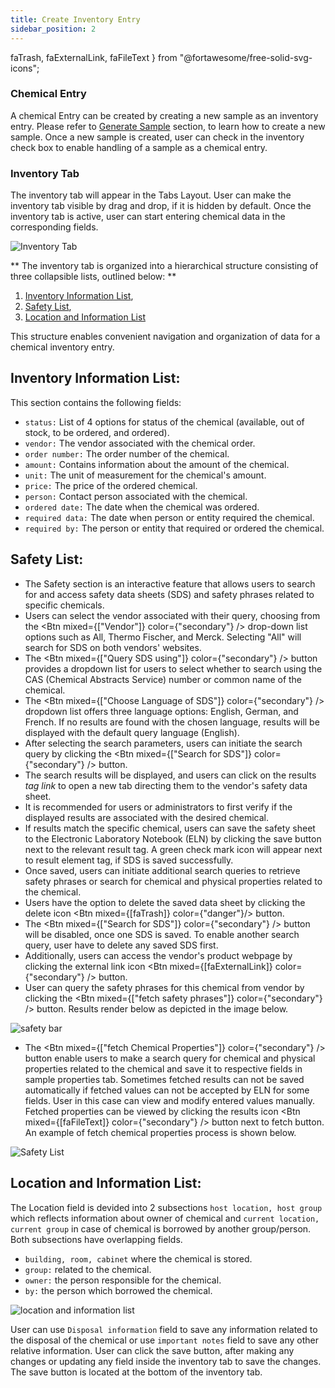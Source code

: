 ```yaml
---
title: Create Inventory Entry
sidebar_position: 2
---
```


faTrash,
faExternalLink,
faFileText
} from "@fortawesome/free-solid-svg-icons";


### Chemical Entry

A chemical Entry can be created by creating a new sample as an inventory entry. Please refer to [Generate Sample](../elements/samples#generation) section, to learn how to create a new sample. Once a new sample is created, user can check in the inventory check box to enable handling of a sample as a chemical entry.

### Inventory Tab

The inventory tab will appear in the Tabs Layout. User can make the inventory tab visible by drag and drop, if it is hidden by default. Once the inventory tab is active, user can start entering chemical data in the corresponding fields.

![Inventory Tab](/img/inventory_tab.gif)

** The inventory tab is organized into a hierarchical structure consisting of three collapsible lists, outlined below: **

1. [Inventory Information List](#inventory-information-list),
1. [Safety List](#safety-list),
1. [Location and Information List](#location-and-information-list) 

This structure enables convenient navigation and organization of data for a chemical inventory entry.

## Inventory Information List:

This section contains the following fields:

* `status:` List of 4 options for status of the chemical (available, out of stock, to be ordered, and ordered).
* `vendor:` The vendor associated with the chemical order.
* `order number:` The order number of the chemical.
* `amount:` Contains information about the amount of the chemical.
* `unit:` The unit of measurement for the chemical's amount.
* `price:` The price of the ordered chemical.
* `person:` Contact person associated with the chemical.
* `ordered date:` The date when the chemical was ordered.
* `required data:` The date when person or entity required the chemical.
* `required by:` The person or entity that required or ordered the chemical.


## Safety List:

* The Safety section is an interactive feature that allows users to search for and access safety data sheets (SDS) and safety phrases related to specific chemicals.
* Users can select the vendor associated with their query, choosing from the <Btn mixed={["Vendor"]} color={"secondary"} /> drop-down list options such as All, Thermo Fischer, and Merck. Selecting "All" will search for SDS on both vendors' websites.
* The <Btn mixed={["Query SDS using"]} color={"secondary"} /> button provides a dropdown list for users to select whether to search using the CAS (Chemical Abstracts Service) number or common name of the chemical.
* The <Btn mixed={["Choose Language of SDS"]} color={"secondary"} /> dropdown list offers three language options: English, German, and French. If no results are found with the chosen language, results will be displayed with the default query language (English).
* After selecting the search parameters, users can initiate the search query by clicking the <Btn mixed={["Search for SDS"]} color={"secondary"} /> button.
* The search results will be displayed, and users can click on the results *tag link* to open a new tab directing them to the vendor's safety data sheet.
* It is recommended for users or administrators to first verify if the displayed results are associated with the desired chemical.
* If results match the specific chemical, users can save the safety sheet to the Electronic Laboratory Notebook (ELN) by clicking the save button next to the relevant result tag. A green check mark icon will appear next to result element tag, if SDS is saved successfully. 
* Once saved, users can initiate additional search queries to retrieve safety phrases or search for chemical and physical properties related to the chemical.
* Users have the option to delete the saved data sheet by clicking the delete icon <Btn mixed={[faTrash]} color={"danger"}/> button.
* The <Btn mixed={["Search for SDS"]} color={"secondary"} /> button will be disabled, once one SDS is saved. To enable another search query, user have to delete any saved SDS first.
* Additionally, users can access the vendor's product webpage by clicking the external link icon <Btn mixed={[faExternalLink]} color={"secondary"} /> button.
* User can query the safety phrases for this chemical from vendor by clicking the <Btn mixed={["fetch safety phrases"]} color={"secondary"} /> button. Results render below as depicted in the image below.

![safety bar](/img/inventoryTab_safety_list.png)

* The <Btn mixed={["fetch Chemical Properties"]} color={"secondary"} /> button enable users to make a search query for chemical and physical properties related to the chemical and save it to respective fields in sample properties tab. 
Sometimes fetched results can not be saved automatically if fetched values can not be accepted by ELN for some fields. User in this case can view and modify entered values manually.
Fetched properties can be viewed by clicking the results icon <Btn mixed={[faFileText]} color={"secondary"} /> button next to fetch button. An example of fetch chemical properties process is shown below.

![Safety List](/img/fetch_chemical_properties_chemical.gif)

## Location and Information List:
The Location field is devided into 2 subsections `host location, host group ` which reflects information about owner of chemical and `current location, current group` in case of chemical is borrowed by another group/person. Both subsections have overlapping fields.
* `building, room, cabinet` where the chemical is stored.
* `group:` related to the chemical.
* `owner:` the person responsible for the chemical.
* `by:` the person which borrowed the chemical.

![location and information list](/img/location_info_save_chemicalTab.png)

User can use `Disposal information` field to save any information related to the disposal of the chemical or use `important notes` field to save any other relative information. User can click the save button, after making any changes or updating any field inside the inventory tab to save the changes. The save button is located at the bottom of the inventory tab.